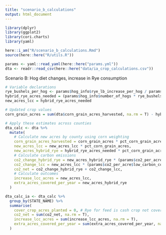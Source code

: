 ```yaml
---
title: "scenario_b_calculations"
output: html_document
---
```


```r

library(dplyr)
library(ggplot2)
library(cori.charts)
library(yaml)

here::i_am("R/scenario_b_calculations.Rmd")
source(here::here("R/utils.R"))

```

```r

params <- yaml::read_yaml(here::here("params.yml"))
dta <- readr::read_csv(here::here("data/ia_crop_calculations.csv"))

```

Scenario B: Hog diet changes, increase in Rye consumption


```r

# Variable declarations
rye_bushels_per_hog <- params$hog_info$rye_lb_increase_per_hog / params$hog_info$lbs_per_rye_bushel
hybrid_rye_acres_needed = (params$hog_info$number_of_hogs * rye_bushels_per_hog) / params$hog_info$rye_bushels_per_acre
new_acres_lcc = hybrid_rye_acres_needed

# Updated crop values
corn_grain_acres = sum(dta$corn_grain_acres_harvested, na.rm = T) - hybrid_rye_acres_needed - new_acres_lcc

```


```r

# Apply these estimates across counties
dta_calc <- dta %>%
  mutate(
    # Calculate new acres by county using corn weighting
    corn_grain_acres_harvested = corn_grain_acres * pct_corn_grain_acres,
    new_acres_lcc = new_acres_lcc * pct_corn_grain_acres,
    new_acres_hybrid_rye = hybrid_rye_acres_needed * pct_corn_grain_acres,
    # Calculate carbon emissions
    co2_change_hybrid_rye = new_acres_hybrid_rye * (params$co2_per_acre$rye_feed - params$co2_per_acre$corn_grain),
    co2_change_lcc = new_acres_lcc * (params$co2_per_acre$low_carbon_corn - params$co2_per_acre$corn_grain),
    co2_net = co2_change_hybrid_rye + co2_change_lcc,
    # Calculate outcomes
    increase_lcc_acres = new_acres_lcc,
    extra_acres_covered_per_year = new_acres_hybrid_rye
  )

```


```r

dta_calc_ia <- dta_calc %>%
  group_by(STATE_NAME) %>%
  summarise(
    cover_crop_acres_planted = 0, # Rye for feed is cash crop not cover crop?
    co2_net = sum(co2_net, na.rm = T),
    increase_lcc_acres = sum(increase_lcc_acres, na.rm = T),
    extra_acres_covered_per_year = sum(extra_acres_covered_per_year, na.rm = T)
  )

```
